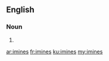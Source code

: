 ==English==

===Noun===
{{head|en}}

# {{plural of|imine}}

[[ar:imines]]
[[fr:imines]]
[[ku:imines]]
[[my:imines]]